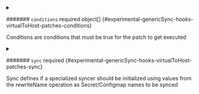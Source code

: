 

<PartialOp />


<PartialFrompath />


<PartialPath />


<PartialNamepath />


<PartialNamespacepath />


<PartialValue />


<PartialRegex />



<details className="config-field" data-expandable="true">
<summary>

####### `conditions` <span className="config-field-required" data-required="false">required</span> <span className="config-field-type">object[]</span> <span className="config-field-default"></span> <span className="config-field-enum"></span> {#experimental-genericSync-hooks-virtualToHost-patches-conditions}

Conditions are conditions that must be true for
the patch to get executed

</summary>

<PartialConditionsreference />


</details>


<PartialIgnore />



<details className="config-field" data-expandable="true">
<summary>

####### `sync` <span className="config-field-required" data-required="false">required</span> <span className="config-field-type"></span> <span className="config-field-default"></span> <span className="config-field-enum"></span> {#experimental-genericSync-hooks-virtualToHost-patches-sync}

Sync defines if a specialized syncer should be initialized using values
from the rewriteName operation as Secret/Configmap names to be synced

</summary>

<PartialSyncreference />


</details>

